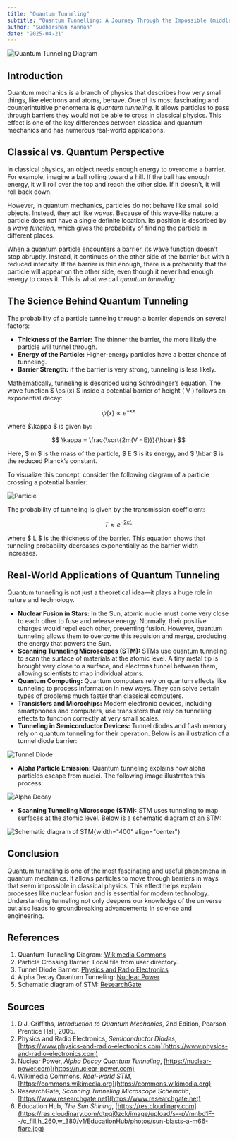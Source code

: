 ```yaml
---
title: "Quantum Tunneling"
subtitle: "Quantum Tunnelling: A Journey Through the Impossible (middle)"
author: "Sudharshan Kannan"
date: "2025-04-21"
---
```


![Quantum Tunneling Diagram](https://upload.wikimedia.org/wikipedia/commons/4/48/E14-V20-B1.gif)

## Introduction

Quantum mechanics is a branch of physics that describes how very small things, like electrons and atoms, behave. One of its most fascinating and counterintuitive phenomena is _quantum tunneling_. It allows particles to pass through barriers they would not be able to cross in classical physics. This effect is one of the key differences between classical and quantum mechanics and has numerous real-world applications.

## Classical vs. Quantum Perspective

In classical physics, an object needs enough energy to overcome a barrier. For example, imagine a ball rolling toward a hill. If the ball has enough energy, it will roll over the top and reach the other side. If it doesn’t, it will roll back down.

However, in quantum mechanics, particles do not behave like small solid objects. Instead, they act like _waves_. Because of this wave-like nature, a particle does not have a single definite location. Its position is described by a _wave function_, which gives the probability of finding the particle in different places.

When a quantum particle encounters a barrier, its wave function doesn’t stop abruptly. Instead, it continues on the other side of the barrier but with a reduced intensity. If the barrier is thin enough, there is a probability that the particle will appear on the other side, even though it never had enough energy to cross it. This is what we call _quantum tunneling_.

## The Science Behind Quantum Tunneling

The probability of a particle tunneling through a barrier depends on several factors:

- **Thickness of the Barrier:** The thinner the barrier, the more likely the particle will tunnel through.
- **Energy of the Particle:** Higher-energy particles have a better chance of tunneling.
- **Barrier Strength:** If the barrier is very strong, tunneling is less likely.

Mathematically, tunneling is described using Schrödinger’s equation. The wave function $ \psi(x) $ inside a potential barrier of height \( V \) follows an exponential decay:

$$
\psi(x) \propto e^{- \kappa x}
$$

where $\kappa $ is given by:

$$
\kappa = \frac{\sqrt{2m(V - E)}}{\hbar}
$$

Here, $ m $ is the mass of the particle, $ E $ is its energy, and $ \hbar $ is the reduced Planck’s constant.

To visualize this concept, consider the following diagram of a particle crossing a potential barrier:

![Particle](/posts/assets/entries/qtunnelling/Particle.png)

The probability of tunneling is given by the transmission coefficient:

$$
T \approx e^{-2 \kappa L}
$$

where $ L $ is the thickness of the barrier. This equation shows that tunneling probability decreases exponentially as the barrier width increases.

## Real-World Applications of Quantum Tunneling

Quantum tunneling is not just a theoretical idea—it plays a huge role in nature and technology.

- **Nuclear Fusion in Stars:** In the Sun, atomic nuclei must come very close to each other to fuse and release energy. Normally, their positive charges would repel each other, preventing fusion. However, quantum tunneling allows them to overcome this repulsion and merge, producing the energy that powers the Sun.
- **Scanning Tunneling Microscopes (STM):** STMs use quantum tunneling to scan the surface of materials at the atomic level. A tiny metal tip is brought very close to a surface, and electrons tunnel between them, allowing scientists to map individual atoms.
- **Quantum Computing:** Quantum computers rely on quantum effects like tunneling to process information in new ways. They can solve certain types of problems much faster than classical computers.
- **Transistors and Microchips:** Modern electronic devices, including smartphones and computers, use transistors that rely on tunneling effects to function correctly at very small scales.
- **Tunneling in Semiconductor Devices:** Tunnel diodes and flash memory rely on quantum tunneling for their operation. Below is an illustration of a tunnel diode barrier:

![Tunnel Diode](https://www.physics-and-radio-electronics.com/electronic-devices-and-circuits/semiconductor-diodes/images/tunneldiodebarrier.png)

- **Alpha Particle Emission:** Quantum tunneling explains how alpha particles escape from nuclei. The following image illustrates this process:

![Alpha Decay](https://nuclear-power.com/wp-content/uploads/2018/08/alpha-decay-quantum-tunneling.png)

- **Scanning Tunneling Microscope (STM):** STM uses tunneling to map surfaces at the atomic level. Below is a schematic diagram of an STM:

![Schematic diagram of STM](https://www.researchgate.net/profile/Naresh-Marturi/publication/281534044/figure/fig6/AS:614167945936928@1523440457752/Scanning-tunneling-microscope-schematic-diagram.png){width="400" align="center"}

## Conclusion

Quantum tunneling is one of the most fascinating and useful phenomena in quantum mechanics. It allows particles to move through barriers in ways that seem impossible in classical physics. This effect helps explain processes like nuclear fusion and is essential for modern technology. Understanding tunneling not only deepens our knowledge of the universe but also leads to groundbreaking advancements in science and engineering.

## References

1. Quantum Tunneling Diagram: [Wikimedia Commons](https://upload.wikimedia.org/wikipedia/commons/4/48/E14-V20-B1.gif)
2. Particle Crossing Barrier: Local file from user directory.
3. Tunnel Diode Barrier: [Physics and Radio Electronics](https://www.physics-and-radio-electronics.com/electronic-devices-and-circuits/semiconductor-diodes/images/tunneldiodebarrier.png)
4. Alpha Decay Quantum Tunneling: [Nuclear Power](https://nuclear-power.com/wp-content/uploads/2018/08/alpha-decay-quantum-tunneling.png)
5. Schematic diagram of STM: [ResearchGate](https://www.researchgate.net/profile/Naresh-Marturi/publication/281534044/figure/fig6/AS:614167945936928@1523440457752/Scanning-tunneling-microscope-schematic-diagram.png)

## Sources

1. D.J. Griffiths, _Introduction to Quantum Mechanics_, 2nd Edition, Pearson Prentice Hall, 2005.
2. Physics and Radio Electronics, _Semiconductor Diodes_, [https://www.physics-and-radio-electronics.com](https://www.physics-and-radio-electronics.com)
3. Nuclear Power, _Alpha Decay Quantum Tunneling_, [https://nuclear-power.com](https://nuclear-power.com)
4. Wikimedia Commons, _Real-world STM_, [https://commons.wikimedia.org](https://commons.wikimedia.org)
5. ResearchGate, _Scanning Tunneling Microscope Schematic_, [https://www.researchgate.net](https://www.researchgate.net)
6. Education Hub, _The Sun Shining_, [https://res.cloudinary.com](https://res.cloudinary.com/dtpgi0zck/image/upload/s--pVmnbd1F--/c_fill,h_260,w_380/v1/EducationHub/photos/sun-blasts-a-m66-flare.jpg)
